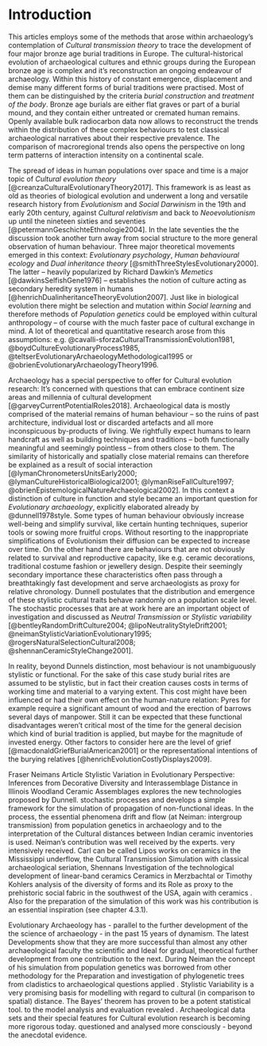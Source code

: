 # Introduction {#introduction}

This articles employs some of the methods that arose within archaeology's contemplation of *Cultural transmission theory* to trace the development of four major bronze age burial traditions in Europe. The cultural-historical evolution of archaeological cultures and ethnic groups during the European bronze age is complex and it's reconstruction an ongoing endeavour of archaeology. Within this history of constant emergence, displacement and demise many different forms of burial traditions were practised. Most of them can be distinguished by the criteria *burial construction* and *treatment of the body*. Bronze age burials are either flat graves or part of a burial mound, and they contain either untreated or cremated human remains. Openly available bulk radiocarbon data now allows to reconstruct the trends within the distribution of these complex behaviours to test classical archaeological narratives about their respective prevalence. The comparison of macroregional trends also opens the perspective on long term patterns of interaction intensity on a continental scale. 

The spread of ideas in human populations over space and time is a major topic of *Cultural evolution theory* [@creanzaCulturalEvolutionaryTheory2017]. This framework is as least as old as theories of biological evolution and underwent a long and versatile research history from *Evolutionism* and *Social Darwinism* in the 19th and early 20th century, against *Cultural relativism* and back to *Neoevolutionism* up until the nineteen sixties and seventies [@petermannGeschichteEthnologie2004]. In the late seventies the the discussion took another turn away from social structure to the more general observation of human behaviour. Three major theoretical movements emerged in this context: *Evolutionary psychology*, *Human behavioural ecology* and *Dual inheritance theory* [@smithThreeStylesEvolutionary2000]. The latter -- heavily popularized by Richard Dawkin's *Memetics* [@dawkinsSelfishGene1976] -- establishes the notion of culture acting as secondary heredity system in humans [@henrichDualinheritanceTheoryEvolution2007]. Just like in biological evolution there might be selection and mutation within *Social learning* and therefore methods of *Population genetics* could be employed within cultural anthropology -- of course with the much faster pace of cultural exchange in mind. A lot of theoretical and quantitative research arose from this assumptions: e.g. @cavalli-sforzaCulturalTransmissionEvolution1981, @boydCultureEvolutionaryProcess1985,  @teltserEvolutionaryArchaeologyMethodological1995 or @obrienEvolutionaryArchaeologyTheory1996.

Archaeology has a special perspective to offer for Cultural evolution research: It's concerned with questions that can embrace continent size areas and millennia of cultural development [@garveyCurrentPotentialRoles2018]. Archaeological data is mostly comprised of the material remains of human behaviour -- so the ruins of past architecture, individual lost or discarded artefacts and all more inconspicuous by-products of living. We rightfully expect humans to learn handcraft as well as building techniques and traditions  -- both functionally meaningful and seemingly pointless -- from others close to them. The similarity of historically and spatially close material remains can therefore be explained as a result of social interaction [@lymanChronometersUnitsEarly2000; @lymanCultureHistoricalBiological2001; @lymanRiseFallCulture1997; @obrienEpistemologicalNatureArchaeological2002]. In this context a distinction of culture in function and style became an important question for *Evolutionary archaeology*, explicitly elaborated already by @dunnell1978style. Some types of human behaviour obviously increase well-being and simplify survival, like certain hunting techniques, superior tools or sowing more fruitful crops. Without resorting to the inappropriate simplifications of Evolutionism their diffusion can be expected to increase over time. On the other hand there are behaviours that are not obviously related to survival and reproductive capacity, like e.g. ceramic decorations, traditional costume fashion or jewellery design. Despite their seemingly secondary importance these characteristics often pass through a breathtakingly fast development and serve archaeologists as proxy for relative chronology. Dunnell postulates that the distribution and emergence of these stylistic cultural traits behave randomly on a population scale level. The stochastic processes that are at work here are an important object of investigation and discussed as *Neutral Transmission* or *Stylistic variability* [@bentleyRandomDriftCulture2004; @lipoNeutralityStyleDrift2001; @neimanStylisticVariationEvolutionary1995; @rogersNaturalSelectionCultural2008; @shennanCeramicStyleChange2001]. 

In reality, beyond Dunnels distinction, most behaviour is not unambiguously stylistic or functional. For the sake of this case study burial rites are assumed to be stylistic, but in fact their creation causes costs in terms of working time and material to a varying extent. This cost might have been influenced or had their own effect on the human-nature relation: Pyres for example require a significant amount of wood and the erection of barrows several days of manpower. Still it can be expected that these functional disadvantages weren't critical most of the time for the general decision which kind of burial tradition is applied, but maybe for the magnitude of invested energy. Other factors to consider here are the level of grief [@macdonaldGriefBurialAmerican2001] or the representational intentions of the burying relatives [@henrichEvolutionCostlyDisplays2009].



Fraser Neimans Article Stylistic Variation in Evolutionary Perspective: Inferences from Decorative Diversity and Interassemblage Distance in Illinois Woodland Ceramic Assemblages explores the new technologies proposed by Dunnell. stochastic processes and develops a simple framework for the simulation of propagation of non-functional ideas. In the process, the essential phenomena drift and flow (at Neiman: intergroup transmission) from population genetics in archaeology and to the interpretation of the Cultural distances between Indian ceramic inventories is used. Neiman's contribution was well received by the experts. very intensively received. Carl can be called Lipos works on ceramics in the Mississippi underflow, the Cultural Transmission Simulation with classical archaeological seriation, Shennans Investigation of the technological development of linear-band ceramics Ceramics in Merzbachtal or Timothy Kohlers analysis of the diversity of forms and its Role as proxy to the prehistoric social fabric in the southwest of the USA, again with ceramics . Also for the preparation of the simulation of this work was his contribution is an essential inspiration (see chapter 4.3.1). 

Evolutionary Archaeology has - parallel to the further development of the the science of archaeology - in the past 15 years of dynamism. The latest Developments show that they are more successful than almost any other archaeological faculty the scientific and Ideal for gradual, theoretical further development from one contribution to the next. During Neiman the concept of his simulation from population genetics was borrowed from other methodology for the Preparation and investigation of phylogenetic trees from cladistics to archaeological questions applied . Stylistic Variability is a very promising basis for modelling with regard to cultural (in comparison to spatial) distance. The Bayes' theorem has proven to be a potent statistical tool. to the model analysis and evaluation revealed . Archaeological data sets and their special features for Cultural evolution research is becoming more rigorous today. questioned and analysed more consciously - beyond the anecdotal evidence.  
